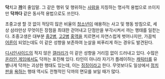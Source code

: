 '''닥'''치고 '''[[까]]'''의 줄임말. 그 같은 행위 및 행위하는 [[사람]]을 지칭하는 명사적 용법으로 쓰이지만 '''닥까다''' 같은 동사적 용법으로도 쓰인다.

초중고생 할 것 없이 적당히 많은 비율의 [[청소년]]이 애용하는 사고 및 행동 방침으로, 세상 삼라만상 무엇이든 장점을 최대한 걷어내고 단점만을 부각시켜서 까는 행태를 일컫는다. 초중고생은 대부분 [[중2병]], [[고2병]] [[홍역]]을 치르면서 자연스럽게 벗어나지만, 가끔씩 [[어른]]이 되었는데도 이 같은 성향을 보존하여 눈살을 찌푸리게 하는 경우도 발견된다.

[[디시인사이드]]의 적지 않은 [[갤러리]]가 이 같은 성향을 거리낌 없이 드러내고 있다. 수많은 [[온라인 게임]]에서도 닥까는 포진해 있다. 타인이 아니라 자기가 플레이하는 [[캐릭터]]를 유별나게 닥까는 괴상한 행태도 있는데, 이는 [[징징]]이라고 한다. 무엇보다도 일상에서 [[정치]]판을 [[욕]]하는 행태 역시도 전형적인 닥까의 면모를 보일 때가 많다.
